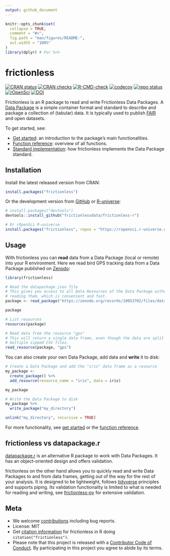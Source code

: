 ```yaml
---
output: github_document
---
```


<!-- README.md is generated from README.Rmd. Please edit that file -->

```r
knitr::opts_chunk$set(
  collapse = TRUE,
  comment = "#>",
  fig.path = "man/figures/README-",
  out.width = "100%"
)
library(dplyr) # For %>%
```

# frictionless

<!-- badges: start -->
[![CRAN status](https://www.r-pkg.org/badges/version/frictionless)](https://CRAN.R-project.org/package=frictionless)
[![CRAN checks](https://badges.cranchecks.info/worst/frictionless.svg)](https://cran.r-project.org/web/checks/check_results_frictionless.html)
[![R-CMD-check](https://github.com/frictionlessdata/frictionless-r/actions/workflows/R-CMD-check.yaml/badge.svg)](https://github.com/frictionlessdata/frictionless-r/actions/workflows/R-CMD-check.yaml)
[![codecov](https://codecov.io/gh/frictionlessdata/frictionless-r/branch/main/graph/badge.svg)](https://app.codecov.io/gh/frictionlessdata/frictionless-r/)
[![repo status](https://www.repostatus.org/badges/latest/active.svg)](https://www.repostatus.org/#active)
[![rOpenSci](https://badges.ropensci.org/495_status.svg)](https://github.com/ropensci/software-review/issues/495)
[![DOI](https://zenodo.org/badge/DOI/10.5281/zenodo.5815355.svg)](https://doi.org/10.5281/zenodo.5815355)
<!-- badges: end -->

Frictionless is an R package to read and write Frictionless Data Packages. A [Data Package](https://specs.frictionlessdata.io/data-package/) is a simple container format and standard to describe and package a collection of (tabular) data. It is typically used to publish [FAIR](https://www.go-fair.org/fair-principles/) and open datasets.

To get started, see:

- [Get started](https://docs.ropensci.org/frictionless/articles/frictionless.html): an introduction to the package's main functionalities.
- [Function reference](https://docs.ropensci.org/frictionless/reference/index.html): overview of all functions.
- [Standard implementation](https://docs.ropensci.org/frictionless/articles/index.html): how frictionless implements the Data Package standard.

## Installation

Install the latest released version from CRAN:

```r
install.packages("frictionless")
```

Or the development version from [GitHub](https://github.com/frictionlessdata/frictionless-r) or [R-universe](https://ropensci.r-universe.dev):

```r
# install.packages("devtools")
devtools::install_github("frictionlessdata/frictionless-r")

# Or rOpenSci R-universe
install.packages("frictionless", repos = "https://ropensci.r-universe.dev")
```

## Usage

With frictionless you can **read** data from a Data Package (local or remote) into your R environment. Here we read bird GPS tracking data from a Data Package published on [Zenodo](https://doi.org/10.5281/zenodo.10053702):

```r
library(frictionless)

# Read the datapackage.json file
# This gives you access to all Data Resources of the Data Package without 
# reading them, which is convenient and fast.
package <- read_package("https://zenodo.org/records/10053702/files/datapackage.json")

package

# List resources
resources(package)

# Read data from the resource "gps"
# This will return a single data frame, even though the data are split over 
# multiple zipped CSV files.
read_resource(package, "gps")
```

You can also create your own Data Package, add data and **write** it to disk:

```r
# Create a Data Package and add the "iris" data frame as a resource
my_package <-
  create_package() %>%
  add_resource(resource_name = "iris", data = iris)

my_package

# Write the Data Package to disk
my_package %>%
  write_package("my_directory")
```

```r
unlink("my_directory", recursive = TRUE)
```

For more functionality, see [get started](https://docs.ropensci.org/frictionless/articles/frictionless.html) or the [function reference](https://docs.ropensci.org/frictionless/reference/index.html).

## frictionless vs datapackage.r

[datapackage.r](https://github.com/frictionlessdata/datapackage-r) is an alternative R package to work with Data Packages. It has an object-oriented design and offers validation.

frictionless on the other hand allows you to quickly read and write Data Packages to and from data frames, getting out of the way for the rest of your analysis. It is designed to be lightweight, follows [tidyverse](https://www.tidyverse.org/) principles and supports piping. Its validation functionality is limited to what is needed for reading and writing, see [frictionless-py](https://github.com/frictionlessdata/frictionless-py) for extensive validation.

## Meta

- We welcome [contributions](https://docs.ropensci.org/frictionless/CONTRIBUTING.html) including bug reports.
- License: MIT
- Get [citation information](https://docs.ropensci.org/frictionless/authors.html#citation) for frictionless in R doing `citation("frictionless")`.
- Please note that this project is released with a [Contributor Code of Conduct](https://frictionlessdata.io/work-with-us/code-of-conduct/). By participating in this project you agree to abide by its terms.
